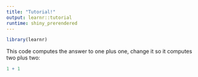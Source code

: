 ```yaml
---
title: "Tutorial!"
output: learnr::tutorial
runtime: shiny_prerendered
---
```


```r
library(learnr)
```

This code computes the answer to one plus one, change it so it computes two plus two:

```r
1 + 1
```
